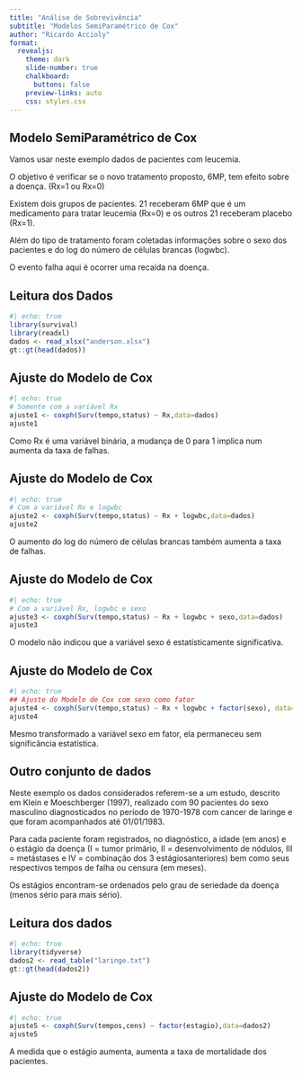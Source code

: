 ```yaml
---
title: "Análise de Sobrevivência"
subtitle: "Modelos SemiParamétrico de Cox"
author: "Ricardo Accioly"
format:
  revealjs:
    theme: dark
    slide-number: true
    chalkboard: 
      buttons: false
    preview-links: auto
    css: styles.css
---
```


## Modelo SemiParamétrico de Cox

Vamos usar neste exemplo dados de pacientes com leucemia.

O objetivo é verificar se o novo tratamento proposto, 6MP, tem efeito sobre a doença. (Rx=1 ou Rx=0)

Existem dois grupos de pacientes. 21 receberam 6MP que é um medicamento para tratar leucemia (Rx=0) e os outros 21 receberam placebo (Rx=1).

Além do tipo de tratamento foram coletadas informações sobre o sexo dos pacientes e do log do número de células brancas (logwbc).

O evento falha aqui é ocorrer uma recaída na doença.

## Leitura dos Dados

```r
#| echo: true
library(survival)
library(readxl)
dados <- read_xlsx("anderson.xlsx")
gt::gt(head(dados))
```

## Ajuste do Modelo de Cox

```r
#| echo: true
# Somente com a variável Rx
ajuste1 <- coxph(Surv(tempo,status) ~ Rx,data=dados)
ajuste1
```

Como Rx é uma variável binária, a mudança de 0 para 1 implica num aumenta da taxa de falhas.

## Ajuste do Modelo de Cox

```r
#| echo: true
# Com a variável Rx e logwbc
ajuste2 <- coxph(Surv(tempo,status) ~ Rx + logwbc,data=dados)
ajuste2
```

O aumento do log do número de células brancas também aumenta a taxa de falhas.

## Ajuste do Modelo de Cox

```r
#| echo: true
# Com a variável Rx, logwbc e sexo
ajuste3 <- coxph(Surv(tempo,status) ~ Rx + logwbc + sexo,data=dados)
ajuste3
```

O modelo não indicou que a variável sexo é estatísticamente significativa.

## Ajuste do Modelo de Cox

```r
#| echo: true
## Ajuste do Modelo de Cox com sexo como fator
ajuste4 <- coxph(Surv(tempo,status) ~ Rx + logwbc + factor(sexo), data=dados)
ajuste4
```

Mesmo transformado a variável sexo em fator, ela permaneceu sem significância estatística.

## Outro conjunto de dados {.smaller}

Neste exemplo os dados considerados referem-se a um estudo, descrito em Klein e Moeschberger (1997), realizado com 90 pacientes do sexo masculino diagnosticados no período de 1970-1978 com cancer de laringe e que foram acompanhados até 01/01/1983.

Para cada paciente foram registrados, no diagnóstico, a idade (em anos) e o estágio da doença (I = tumor primário, II = desenvolvimento de nódulos, III = metástases e IV = combinação dos 3 estágiosanteriores) bem como seus respectivos tempos de falha ou censura (em meses).

Os estágios encontram-se ordenados pelo grau de seriedade da doença (menos sério para mais sério).

## Leitura dos dados

```r
#| echo: true
library(tidyverse)
dados2 <- read_table("laringe.txt")
gt::gt(head(dados2))
```

## Ajuste do Modelo de Cox

```r
#| echo: true
ajuste5 <- coxph(Surv(tempos,cens) ~ factor(estagio),data=dados2)
ajuste5
```

A medida que o estágio aumenta, aumenta a taxa de mortalidade dos pacientes.
